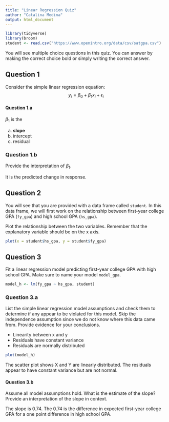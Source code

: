 ```yaml
---
title: "Linear Regression Quiz"
author: "Catalina Medina"
output: html_document
---
```


```r
library(tidyverse)
library(broom)
student <- read.csv("https://www.openintro.org/data/csv/satgpa.csv")
```

You will see multiple choice questions in this quiz. You can answer by making the correct choice bold or simply writing the correct answer.

## Question 1

Consider the simple linear regression equation:
$$y_i = \beta_0 + \beta_1 x_i + \epsilon_i$$

#### Question 1.a

$\beta_1$ is the

a. **slope**  
b. intercept  
c. residual

### Question 1.b 

Provide the interpretation of $\beta_1$.  

It is the predicted change in response.

## Question 2

You will see that you are provided with a data frame called `student`. In this data frame, we will first work on the relationship between first-year college GPA (`fy_gpa`) and high school GPA (`hs_gpa`).

Plot the relationship between the two variables. Remember that the explanatory variable should be on the x axis.

```r
plot(x = student$hs_gpa, y = student$fy_gpa)
```

## Question 3

Fit a linear regression model predicting first-year college GPA with high school GPA.  Make sure to name your model `model_gpa`.  

```r
model_h <- lm(fy_gpa ~ hs_gpa, student)
```

### Question 3.a  

List the simple linear regression model assumptions and check them to determine if any appear to be violated for this model. Skip the independence assumption since we do not know where this data came from. Provide evidence for your conclusions.

  - Linearity between x and y
  - Residuals have constant variance
  - Residuals are normally distributed

```r
plot(model_h)
```

The scatter plot shows X and Y are linearly distributed. The residuals appear to have constant variance but are not normal.


#### Question 3.b

Assume all model assumptions hold. What is the estimate of the slope? Provide an interpretation of the slope in context.

The slope is 0.74. The 0.74 is the difference in expected first-year college GPA for a one point difference in high school GPA.

